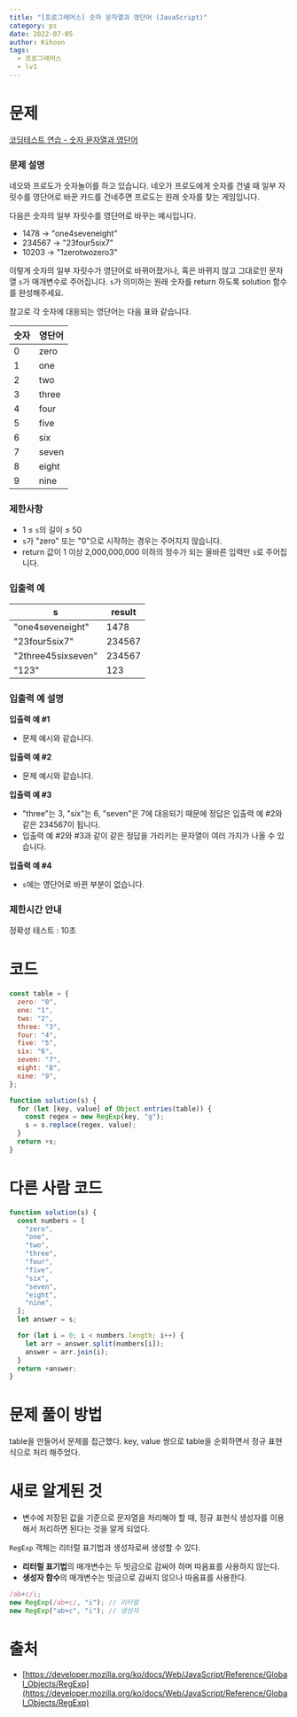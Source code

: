 ```yaml
---
title: "[프로그래머스] 숫자 문자열과 영단어 (JavaScript)"
category: ps
date: 2022-07-05
author: Kihoon
tags:
  - 프로그래머스
  - lv1
---
```


# 문제

[코딩테스트 연습 - 숫자 문자열과 영단어](https://school.programmers.co.kr/learn/courses/30/lessons/81301)

### 문제 설명

네오와 프로도가 숫자놀이를 하고 있습니다. 네오가 프로도에게 숫자를 건넬 때 일부 자릿수를 영단어로 바꾼 카드를 건네주면 프로도는 원래 숫자를 찾는 게임입니다.

다음은 숫자의 일부 자릿수를 영단어로 바꾸는 예시입니다.

- 1478 → "one4seveneight"
- 234567 → "23four5six7"
- 10203 → "1zerotwozero3"

이렇게 숫자의 일부 자릿수가 영단어로 바뀌어졌거나, 혹은 바뀌지 않고 그대로인 문자열 `s`가 매개변수로 주어집니다. `s`가 의미하는 원래 숫자를 return 하도록 solution 함수를 완성해주세요.

참고로 각 숫자에 대응되는 영단어는 다음 표와 같습니다.

| 숫자 | 영단어 |
| ---- | ------ |
| 0    | zero   |
| 1    | one    |
| 2    | two    |
| 3    | three  |
| 4    | four   |
| 5    | five   |
| 6    | six    |
| 7    | seven  |
| 8    | eight  |
| 9    | nine   |

### 제한사항

- 1 ≤ `s`의 길이 ≤ 50
- `s`가 "zero" 또는 "0"으로 시작하는 경우는 주어지지 않습니다.
- return 값이 1 이상 2,000,000,000 이하의 정수가 되는 올바른 입력만 `s`로 주어집니다.

### 입출력 예

| s                  | result |
| ------------------ | ------ |
| "one4seveneight"   | 1478   |
| "23four5six7"      | 234567 |
| "2three45sixseven" | 234567 |
| "123"              | 123    |

### 입출력 예 설명

**입출력 예 #1**

- 문제 예시와 같습니다.

**입출력 예 #2**

- 문제 예시와 같습니다.

**입출력 예 #3**

- "three"는 3, "six"는 6, "seven"은 7에 대응되기 때문에 정답은 입출력 예 #2와 같은 234567이 됩니다.
- 입출력 예 #2와 #3과 같이 같은 정답을 가리키는 문자열이 여러 가지가 나올 수 있습니다.

**입출력 예 #4**

- `s`에는 영단어로 바뀐 부분이 없습니다.

### 제한시간 안내

정확성 테스트 : 10초

# 코드

```jsx
const table = {
  zero: "0",
  one: "1",
  two: "2",
  three: "3",
  four: "4",
  five: "5",
  six: "6",
  seven: "7",
  eight: "8",
  nine: "9",
};

function solution(s) {
  for (let [key, value] of Object.entries(table)) {
    const regex = new RegExp(key, "g");
    s = s.replace(regex, value);
  }
  return +s;
}
```

# 다른 사람 코드

```jsx
function solution(s) {
  const numbers = [
    "zero",
    "one",
    "two",
    "three",
    "four",
    "five",
    "six",
    "seven",
    "eight",
    "nine",
  ];
  let answer = s;

  for (let i = 0; i < numbers.length; i++) {
    let arr = answer.split(numbers[i]);
    answer = arr.join(i);
  }
  return +answer;
}
```

# 문제 풀이 방법

table을 만들어서 문제를 접근했다. key, value 쌍으로 table을 순회하면서 정규 표현식으로 처리 해주었다.

# 새로 알게된 것

- 변수에 저장된 값을 기준으로 문자열을 처리해야 할 때, 정규 표현식 생성자를 이용해서 처리하면 된다는 것을 알게 되었다.

`RegExp` 객체는 리터럴 표기법과 생성자로써 생성할 수 있다.

- **리터럴 표기법**의 매개변수는 두 빗금으로 감싸야 하며 따옴표를 사용하지 않는다.
- **생성자 함수**의 매개변수는 빗금으로 감싸지 않으나 따옴표를 사용한다.

```jsx
/ab+c/i;
new RegExp(/ab+c/, "i"); // 리터럴
new RegExp("ab+c", "i"); // 생성자
```

# 출처

- [https://developer.mozilla.org/ko/docs/Web/JavaScript/Reference/Global_Objects/RegExp](https://developer.mozilla.org/ko/docs/Web/JavaScript/Reference/Global_Objects/RegExp)
